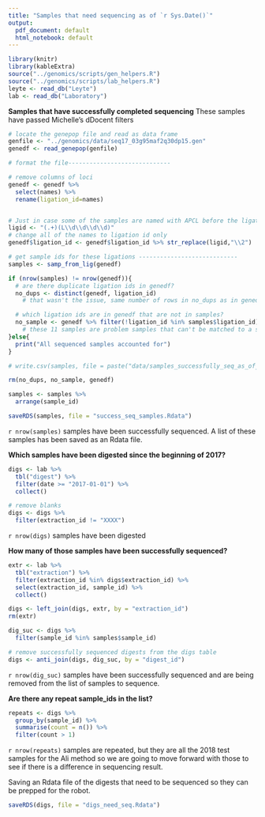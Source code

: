 ```yaml
---
title: "Samples that need sequencing as of `r Sys.Date()`"
output:
  pdf_document: default
  html_notebook: default
---
```

```r
library(knitr)
library(kableExtra)
source("../genomics/scripts/gen_helpers.R")
source("../genomics/scripts/lab_helpers.R")
leyte <- read_db("Leyte")
lab <- read_db("Laboratory")
```

**Samples that have successfully completed sequencing**
These samples have passed Michelle's dDocent filters
```r
# locate the genepop file and read as data frame
genfile <- "../genomics/data/seq17_03g95maf2q30dp15.gen"
genedf <- read_genepop(genfile)

# format the file-----------------------------

# remove columns of loci
genedf <- genedf %>% 
  select(names) %>% 
  rename(ligation_id=names)


# Just in case some of the samples are named with APCL before the ligation_id, create a search term to search for ligation ids within a name
ligid <- "(.+)(L\\d\\d\\d\\d)" 
# change all of the names to ligation id only
genedf$ligation_id <- genedf$ligation_id %>% str_replace(ligid,"\\2")

# get sample ids for these ligations ----------------------------
samples <- samp_from_lig(genedf)

if (nrow(samples) != nrow(genedf)){
  # are there duplicate ligation ids in genedf?
  no_dups <- distinct(genedf, ligation_id) 
    # that wasn't the issue, same number of rows in no_dups as in genedf

  # which ligation ids are in genedf that are not in samples?
  no_sample <- genedf %>% filter(!ligation_id %in% samples$ligation_id)
    # these 11 samples are problem samples that can't be matched to a sample
}else{
  print("All sequenced samples accounted for")
}

# write.csv(samples, file = paste("data/samples_successfully_seq_as_of_", Sys.Date(), ".csv", sep = "" ))

rm(no_dups, no_sample, genedf)

samples <- samples %>% 
  arrange(sample_id)

saveRDS(samples, file = "success_seq_samples.Rdata")
```
`r nrow(samples)` samples have been successfully sequenced.
A list of these samples has been saved as an Rdata file.

**Which samples have been digested since the beginning of 2017?**
```r
digs <- lab %>% 
  tbl("digest") %>% 
  filter(date >= "2017-01-01") %>% 
  collect()

# remove blanks
digs <- digs %>% 
  filter(extraction_id != "XXXX")
```
`r nrow(digs)` samples have been digested 

**How many of those samples have been successfully sequenced?**
```r
extr <- lab %>% 
  tbl("extraction") %>% 
  filter(extraction_id %in% digs$extraction_id) %>% 
  select(extraction_id, sample_id) %>% 
  collect()

digs <- left_join(digs, extr, by = "extraction_id")
rm(extr)

dig_suc <- digs %>% 
  filter(sample_id %in% samples$sample_id)

# remove successfully sequenced digests from the digs table
digs <- anti_join(digs, dig_suc, by = "digest_id")
```
`r nrow(dig_suc)` samples have been successfully sequenced and are being removed from the list of samples to sequence. 

**Are there any repeat sample_ids in the list?**
```r
repeats <- digs %>% 
  group_by(sample_id) %>% 
  summarise(count = n()) %>% 
  filter(count > 1)
```
`r nrow(repeats)` samples are repeated, but they are all the 2018 test samples for the Ali method so we are going to move forward with those to see if there is a difference in sequencing result.

Saving an Rdata file of the digests that need to be sequenced so they can be prepped for the robot.
```r
saveRDS(digs, file = "digs_need_seq.Rdata")
```

